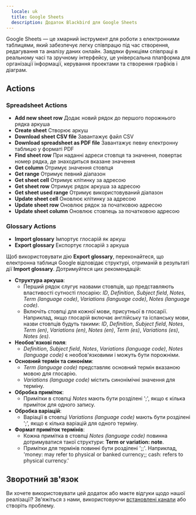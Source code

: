 ```yaml
---
  locale: uk
  title: Google Sheets
  description: Додаток Blackbird для Google Sheets
---
```


<LinkCard title="View on Github" target="_blank" href="https://github.com/bb-io/GoogleSheets" icon="github" />

Google Sheets — це хмарний інструмент для роботи з електронними таблицями, який забезпечує легку співпрацю під час створення, редагування та аналізу даних онлайн. Завдяки функціям співпраці в реальному часі та зручному інтерфейсу, це універсальна платформа для організації інформації, керування проектами та створення графіків і діаграм.

## Actions

### Spreadsheet Actions

- **Add new sheet row** Додає новий рядок до першого порожнього рядка аркуша
- **Create sheet** Створює аркуш
- **Download sheet CSV file** Завантажує файл CSV
- **Download spreadsheet as PDF file** Завантажує певну електронну таблицю у форматі PDF
- **Find sheet row** При наданні адреси стовпця та значення, повертає номер рядка, де знаходиться вказане значення
- **Get column** Отримує значення стовпця
- **Get range** Отримує певний діапазон
- **Get sheet cell** Отримує клітинку за адресою
- **Get sheet row** Отримує рядок аркуша за адресою
- **Get sheet used range** Отримує використовуваний діапазон
- **Update sheet cell** Оновлює клітинку за адресою
- **Update sheet row** Оновлює рядок за початковою адресою
- **Update sheet column** Оновлює стовпець за початковою адресою

### Glossary Actions

- **Import glossary** Імпортує глосарій як аркуш
- **Export glossary** Експортує глосарій з аркуша

Щоб використовувати дію **Export glossary**, переконайтеся, що електронна таблиця Google відповідає структурі, отриманій в результаті дії **Import glossary**. Дотримуйтеся цих рекомендацій:

- **Структура аркуша**:
    - Перший рядок слугує назвами стовпців, що представляють властивості сутності глосарію: _ID_, _Definition_, _Subject field_, _Notes_, _Term (language code)_, _Variations (language code)_, _Notes (language code)_.
    - Включіть стовпці для кожної мови, присутньої в глосарії. Наприклад, якщо глосарій включає англійську та іспанську мови, назви стовпців будуть такими: _ID_, _Definition_, _Subject field_, _Notes_, _Term (en)_, _Variations (en)_, _Notes (en)_, _Term (es)_, _Variations (es)_, _Notes (es)_.
- **Необов'язкові поля**:
    - _Definition_, _Subject field_, _Notes_, _Variations (language code)_, _Notes (language code)_ є необов'язковими і можуть бути порожніми.
- **Основний термін та синоніми**:
    - _Term (language code)_ представляє основний термін вказаною мовою для глосарію.
    - _Variations (language code)_ містить синонімічні значення для терміну.
- **Обробка приміток**:
    - Примітки в стовпці _Notes_ мають бути розділені ';', якщо є кілька приміток для одного запису.
- **Обробка варіацій**:
    - Варіації в стовпці _Variations (language code)_ мають бути розділені ';', якщо є кілька варіацій для одного терміну.
- **Формат приміток термінів**:
    - Кожна примітка в стовпці _Notes (language code)_ повинна дотримуватися такої структури: **Term or variation: note**.
    - Примітки для термінів повинні бути розділені ';;'. Наприклад, 'money: may refer to physical or banked currency;; cash: refers to physical currency.'

## Зворотний зв'язок

Ви хочете використовувати цей додаток або маєте відгуки щодо нашої реалізації? Зв'яжіться з нами, використовуючи [встановлені канали](https://www.blackbird.io/) або створіть проблему.